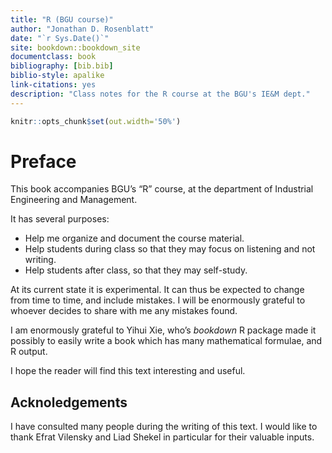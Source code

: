 ```yaml
--- 
title: "R (BGU course)"
author: "Jonathan D. Rosenblatt"
date: "`r Sys.Date()`"
site: bookdown::bookdown_site
documentclass: book
bibliography: [bib.bib]
biblio-style: apalike
link-citations: yes
description: "Class notes for the R course at the BGU's IE&M dept."
---
```


```r
knitr::opts_chunk$set(out.width='50%')
```




# Preface

This book accompanies BGU's "R" course, at the department of Industrial Engineering and Management. 

It has several purposes:

-  Help me organize and document the course material.
- Help students during class so that they may focus on listening and not writing.
- Help students after class, so that they may self-study.


At its current state it is experimental. 
It can thus be expected to change from time to time, and include mistakes.
I will be enormously grateful to whoever decides to share with me any mistakes found.

I am enormously grateful to Yihui Xie, who's *bookdown* R package made it possibly to easily write a book which has many mathematical formulae, and R output. 

I hope the reader will find this text interesting and useful. 




## Acknoledgements

I have consulted many people during the writing of this text.
I would like to thank Efrat Vilensky and Liad Shekel in particular for their valuable inputs. 
